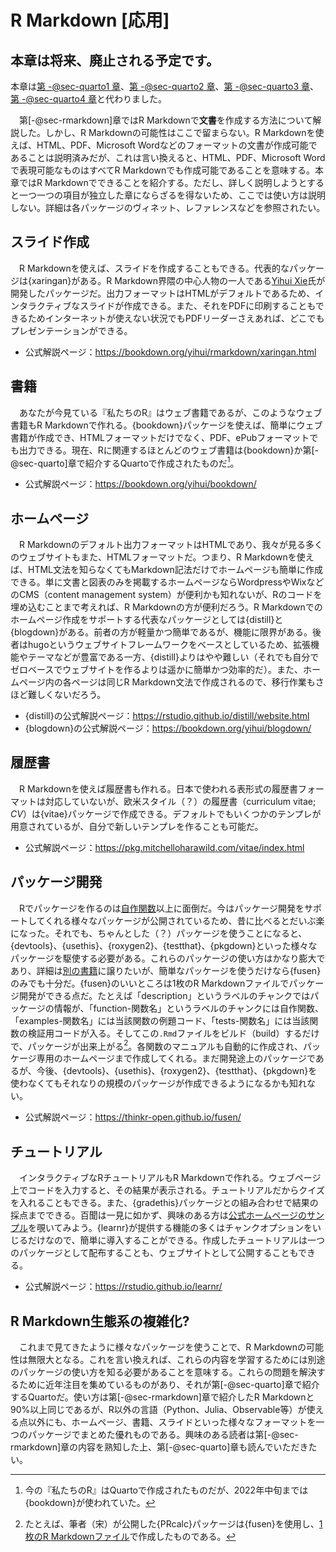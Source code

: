 # R Markdown [応用] {#sec-rmarkdown2}

:::{.callout-important}
## 本章は将来、廃止される予定です。

本章は[第 -@sec-quarto1 章](quarto1.qmd)、[第 -@sec-quarto2 章](quarto2.qmd)、[第 -@sec-quarto3 章](quarto3.qmd)、[第 -@sec-quarto4 章](quarto4.qmd)と代わりました。
:::

　第[-@sec-rmarkdown]章ではR Markdownで**文書**を作成する方法について解説した。しかし、R Markdownの可能性はここで留まらない。R Markdownを使えば、HTML、PDF、Microsoft Wordなどのフォーマットの文書が作成可能であることは説明済みだが、これは言い換えると、HTML、PDF、Microsoft Wordで表現可能なものはすべてR Markdownでも作成可能であることを意味する。本章ではR Markdownでできることを紹介する。ただし、詳しく説明しようとすると一つ一つの項目が独立した章にならざるを得ないため、ここでは使い方は説明しない。詳細は各パッケージのヴィネット、レファレンスなどを参照されたい。

## スライド作成 {#rmakrdown2-slide}

　R Markdownを使えば、スライドを作成することもできる。代表的なパッケージは{xaringan}がある。R Markdown界隈の中心人物の一人である[Yihui Xie](https://yihui.org/)氏が開発したパッケージだ。出力フォーマットはHTMLがデフォルトであるため、インタラクティブなスライドが作成できる。また、それをPDFに印刷することもできるためインターネットが使えない状況でもPDFリーダーさえあれば、どこでもプレゼンテーションができる。

* 公式解説ページ：<https://bookdown.org/yihui/rmarkdown/xaringan.html>

## 書籍 {#rmakrdown2-book}

　あなたが今見ている『私たちのR』はウェブ書籍であるが、このようなウェブ書籍もR Markdownで作れる。{bookdown}パッケージを使えば、簡単にウェブ書籍が作成でき、HTMLフォーマットだけでなく、PDF、ePubフォーマットでも出力できる。現在、Rに関連するほとんどのウェブ書籍は{bookdown}か第[-@sec-quarto]章で紹介するQuartoで作成されたものだ[^rn4e]。

[^rn4e]: 今の『私たちのR』はQuartoで作成されたものだが、2022年中旬までは{bookdown}が使われていた。

* 公式解説ページ：<https://bookdown.org/yihui/bookdown/>

## ホームページ {#rmakrdown2-homepage}

　R Markdownのデフォルト出力フォーマットはHTMLであり、我々が見る多くのウェブサイトもまた、HTMLフォーマットだ。つまり、R Markdownを使えば、HTML文法を知らなくてもMarkdown記法だけでホームページも簡単に作成できる。単に文書と図表のみを掲載するホームページならWordpressやWixなどのCMS（content management system）が便利かも知れないが、Rのコードを埋め込むことまで考えれば、R Markdownの方が便利だろう。R Markdownでのホームページ作成をサポートする代表なパッケージとしては{distill}と{blogdown}がある。前者の方が軽量かつ簡単であるが、機能に限界がある。後者はhugoというウェブサイトフレームワークをベースとしているため、拡張機能やテーマなどが豊富である一方、{distill}よりはやや難しい（それでも自分でゼロベースでウェブサイトを作るよりは遥かに簡単かつ効率的だ）。また、ホームページ内の各ページは同じR Markdown文法で作成されるので、移行作業もさほど難しくないだろう。

* {distill}の公式解説ページ：<https://rstudio.github.io/distill/website.html>
* {blogdown}の公式解説ページ：<https://bookdown.org/yihui/blogdown/>

## 履歴書 {#rmakrdown2-cv}

　R Markdownを使えば履歴書も作れる。日本で使われる表形式の履歴書フォーマットは対応していないが、欧米スタイル（？）の履歴書（curriculum vitae; *CV*）は{vitae}パッケージで作成できる。デフォルトでもいくつかのテンプレが用意されているが、自分で新しいテンプレを作ることも可能だ。

* 公式解説ページ：<https://pkg.mitchelloharawild.com/vitae/index.html>

## パッケージ開発 {#rmakrdown2-package}

　Rでパッケージを作るのは[自作関数](functions.qmd)以上に面倒だ。今はパッケージ開発をサポートしてくれる様々なパッケージが公開されているため、昔に比べるとだいぶ楽になった。それでも、ちゃんとした（？）パッケージを使うことになると、{devtools}、{usethis}、{roxygen2}、{testthat}、{pkgdown}といった様々なパッケージを駆使する必要がある。これらのパッケージの使い方はかなり膨大であり、詳細は[別の書籍](https://r-pkgs.org/)に譲りたいが、簡単なパッケージを使うだけなら{fusen}のみでも十分だ。{fusen}のいいところは1枚のR Markdownファイルでパッケージ開発ができる点だ。たとえば「description」というラベルのチャンクではパッケージの情報が、「function-関数名」というラベルのチャンクには自作関数、「examples-関数名」には当該関数の例題コード、「tests-関数名」には当該関数の検証用コードが入る。そしてこの`.Rmd`ファイルをビルド（build）するだけで、パッケージが出来上がる[^prcalc]。各関数のマニュアルも自動的に作成され、パッケージ専用のホームページまで作成してくれる。まだ開発途上のパッケージであるが、今後、{devtools}、{usethis}、{roxygen2}、{testthat}、{pkgdown}を使わなくてもそれなりの規模のパッケージが作成できるようになるかも知れない。

[^prcalc]: たとえば、筆者（宋）が公開した{PRcalc}パッケージは{fusen}を使用し、[1枚のR Markdownファイル](https://github.com/JaehyunSong/PRcalc/blob/master/dev/flat_full.Rmd)で作成したものである。

* 公式解説ページ：<https://thinkr-open.github.io/fusen/>

## チュートリアル {#rmakrdown2-tutorial}

　インタラクティブなRチュートリアルもR Markdownで作れる。ウェブページ上でコードを入力すると、その結果が表示される。チュートリアルだからクイズを入れることもできる。また、{gradethis}パッケージとの組み合わせで結果の採点までできる。百聞は一見に如かず、興味のある方は[公式ホームページのサンプル](https://rstudio.github.io/learnr/articles/examples.html)を覗いてみよう。{learnr}が提供する機能の多くはチャンクオプションをいじるだけなので、簡単に導入することができる。作成したチュートリアルは一つのパッケージとして配布することも、ウェブサイトとして公開することもできる。

* 公式解説ページ：<https://rstudio.github.io/learnr/>

## R Markdown生態系の複雑化?

　これまで見てきたように様々なパッケージを使うことで、R Markdownの可能性は無限大となる。これを言い換えれば、これらの内容を学習するためには別途のパッケージの使い方を知る必要があることを意味する。これらの問題を解決するために近年注目を集めているものがあり、それが第[-@sec-quarto]章で紹介するQuartoだ。使い方は第[-@sec-rmarkdown]章で紹介したR Markdownと90%以上同じであるが、R以外の言語（Python、Julia、Observable等）が使える点以外にも、ホームページ、書籍、スライドといった様々なフォーマットを一つのパッケージでまとめた優れものである。興味のある読者は第[-@sec-rmarkdown]章の内容を熟知した上、第[-@sec-quarto]章も読んでいただきたい。